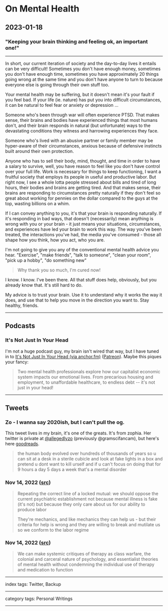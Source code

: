 # On Mental Health

## 2023-01-18

### "Keeping your brain thinking and feeling ok, an important one!"

---

In short, our current iteration of society and the day-to-day lives it entails can be very difficult! Sometimes you don't have enough money, sometimes you don't have enough time, sometimes you have approximately 20 things going wrong at the same time and you don't have anyone to turn to because everyone else is going through their own stuff too.

Your mental health may be suffering, but it doesn't mean it's your fault if you feel bad. If your life (ie. nature) has put you into difficult circumstances, it can be natural to feel fear or anxiety or depression ...

Someone who's been through war will often experience PTSD. That makes sense, their brains and bodies have experienced things that most humans don't, and their brain responds in natural (but unfortunate) ways to the devastating conditions they witness and harrowing experiences they face.

Someone who's lived with an abusive partner or family member may be hyper-aware of their circumstances, anxious because of defensive instincts built around their own protection.

Anyone who has to sell their body, mind, thought, and time in order to have a salary to survive, well, you have reason to feel like you don't have control over your full life. Work is necessary for things to keep functioning, I want a fruitful society that employs its people in useful and productive labor. But right now, I see a whole lotta people stressed about bills and tired of long hours, their bodies and brains are getting tired. And that makes sense, their brains are responding to circumstances pretty naturally if they don't feel so great about working for pennies on the dollar compared to the guys at the top, wasting billions on a whim.

If I can convey anything to you, it's that your brain is responding naturally. If it's responding in bad ways, that doesn't (necessarily) mean anything is wrong with you or your brain - it just means your situations, circumstances, and experiences have led your brain to work this way. The way you've been treated, the interactions you've had, the media you've consumed - those all shape how you think, how you act, who you are.

I'm not going to give you any of the conventional mental health advice you hear. "Exercise", "make friends", "talk to someone", "clean your room", "pick up a hobby", "do something new"

> Why thank you so much, I'm cured now!

I know. I know. I've been there. All that stuff does help, obviously, but you already know that. It's still hard to do.

My advice is to trust your brain. Use it to understand why it works the way it does, and use that to help you move in the direction you want to. Stay healthy, friends.

---

## Podcasts

### It's Not Just In Your Head

I'm not a huge podcast guy, my brain isn't wired that way, but I have tuned in to [It's Not Just In Your Head (via anchor.fm)](https://anchor.fm/itsnotjustinyourhead) ([Patreon](https://www.patreon.com/itsnotjustinyourhead)). Maybe this piques your fancy:

> Two mental health professionals explore how our capitalist economic system impacts our emotional lives. From precarious housing and employment, to unaffordable healthcare, to endless debt -- it's not just in your head!

---

## Tweets

### Zo - I wanna say 2020ish, but I can't pull the og.

This tweet lives in my brain, it's one of the greats. It's from zophia. Her twitter is private at [@allegedlyzo](https://twitter.com/allegedlyzo) (previously @gramscifancam), but here's here [goodreads](https://www.goodreads.com/user/show/121320255-zophia).

> the human body evolved over hundreds of thousands of years so u can sit at a desk in a sterile cubicle and look at fake lights in a box and pretend u dont want to kill urself and if u can't focus on doing that for 9 hours a day 5 days a week that's a mental disorder

### Nov 14, 2022 ([src](https://twitter.com/primarycatdad/status/1592175041915092992))

> Repeating the correct line of a locked mutual: we should oppose the current psychiatric establishment not because mental illness is fake (it's not) but because they only care about us for our ability to produce labor
>
> They're mechanics, and like mechanics they can help us - but their criteria for help is wrong and they are willing to break and mutilate us so we conform to the labor regime

### Nov 14, 2022 ([src](https://twitter.com/DiachronicDio/status/1592144277970513920))

> We can make systemic critiques of therapy as class warfare, the colonial and carceral nature of psychology, and essentialist theories of mental health without condemning the individual use of therapy and medication to function

---

index tags: Twitter, Backup

---

category tags: Personal Writings

---
